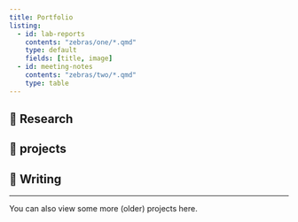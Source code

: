 ```yaml
---
title: Portfolio
listing: 
  - id: lab-reports
    contents: "zebras/one/*.qmd"
    type: default
    fields: [title, image]
  - id: meeting-notes
    contents: "zebras/two/*.qmd"
    type: table
---
```


## 🧪 Research

:::{#lab-reports}
:::

## 🛶 projects

:::{#meeting-notes}
:::


## 📝 Writing

:::{#meeting-notes}
:::

--- 

You can also view some more (older) projects here. 

<!-- ---
title: "Test grid portfolio"
listing:
  # type: table
  table-striped: true
  contents: "zebras/*.qmd"
  categories: true
  fields: [date, title, image, categories]
--- -->

<!-- Playing around with multiple listings for my portfolio -->

<!-- <br> -->